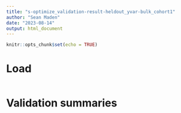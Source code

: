 ```yaml
---
title: "s-optimize_validation-result-heldout_yvar-bulk_cohort1"
author: "Sean Maden"
date: "2023-08-14"
output: html_document
---
```


```r
knitr::opts_chunk$set(echo = TRUE)
```

# Load

```r
```

# Validation summaries

```r
```
